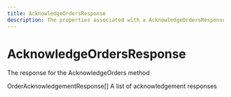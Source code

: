 ```yaml
---
title: AcknowledgeOrdersResponse
description: The properties associated with a AcknowledgeOrdersResponse
---
```


AcknowledgeOrdersResponse
===============================================
The response for the AcknowledgeOrders method

<Reference>
  <Field name="responses" nullable={false}>
    <Type>
      OrderAcknowledgementResponse[]
    </Type>
    <Description>
      A list of acknowledgement responses
    </Description>
  </Field>
</Reference>